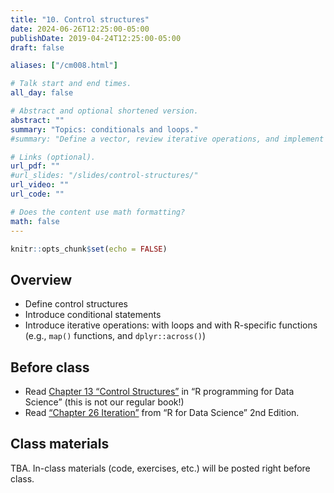 ```yaml
---
title: "10. Control structures"
date: 2024-06-26T12:25:00-05:00
publishDate: 2019-04-24T12:25:00-05:00
draft: false

aliases: ["/cm008.html"]

# Talk start and end times.
all_day: false

# Abstract and optional shortened version.
abstract: ""
summary: "Topics: conditionals and loops."
#summary: "Define a vector, review iterative operations, and implement iteration using a range of techniques."

# Links (optional).
url_pdf: ""
#url_slides: "/slides/control-structures/"
url_video: ""
url_code: ""

# Does the content use math formatting?
math: false
---
```


```r
knitr::opts_chunk$set(echo = FALSE)
```

## Overview

* Define control structures
* Introduce conditional statements
* Introduce iterative operations: with loops and with R-specific functions (e.g., `map()` functions, and `dplyr::across()`)


## Before class

* Read [Chapter 13 “Control Structures”](https://bookdown.org/rdpeng/rprogdatascience/control-structures.html) in "R programming for Data Science" (this is not our regular book!)
* Read ["Chapter 26 Iteration"](https://r4ds.hadley.nz/iteration) from "R for Data Science" 2nd Edition.


## Class materials

TBA. In-class materials (code, exercises, etc.) will be posted right before class.

<!--
* Run the code below in your console to download today’s in-class exercises: `usethis::use_course("css-materials/control-structures")`
-->

<!--
* [Data storage types](/notes/vectors/)
* [Iteration](/notes/iteration/)
* [Column-wise operations](https://dplyr.tidyverse.org/dev/articles/colwise.html)

## What you need to do after class

* Complete/Start Homework assignments
* Review today’s lecture materials, and prepare for next class
-->